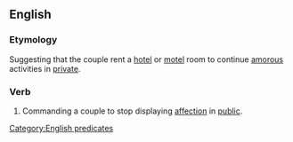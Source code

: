 ==English==

===Etymology===
Suggesting that the couple rent a [[hotel]] or [[motel]] room to continue [[amorous]] activities in [[private]].

===Verb===
{{head|en|verb|head=[[get]] a [[room]]}}

# {{context|idiomatic|slang|sometimes|humorous|lang=en}} Commanding a couple to stop displaying [[affection]] in [[public]].

[[Category:English predicates]]